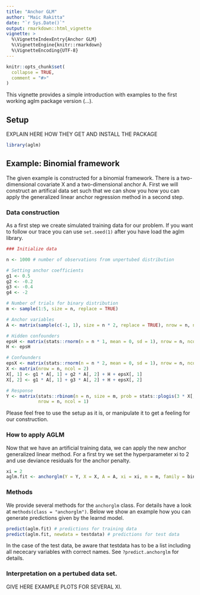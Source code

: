 ```yaml
---
title: "Anchor GLM"
author: "Maic Rakitta"
date: "`r Sys.Date()`"
output: rmarkdown::html_vignette
vignette: >
  %\VignetteIndexEntry{Anchor GLM}
  %\VignetteEngine{knitr::rmarkdown}
  %\VignetteEncoding{UTF-8}
---
```


```r
knitr::opts_chunk$set(
  collapse = TRUE,
  comment = "#>"
)
```
This vignette provides a simple introduction with examples to the first working aglm package version (...).

## Setup
EXPLAIN HERE HOW THEY GET AND INSTALL THE PACKAGE

```r
library(aglm)

```

## Example: Binomial framework
The given example is constructed for a binomial framework. There is a two-dimensional covariate X and a two-dimensional anchor A. First we will construct an artifical data set such that we can show you how you can apply the generalized linear anchor regression method in a second step.  

### Data construction
As a first step we create simulated training data for our problem. If you want to follow our trace you can use  `set.seed(1)` after you have load the aglm library.

```r
### Initialize data

n <- 1000 # number of observations from unpertubed distribution

# Setting anchor coefficients
g1 <- 0.5
g2 <- -0.2
g3 <- -0.4
g4 <- -2

# Number of trials for binary distribution
m <- sample(1:5, size = n, replace = TRUE) 

# Anchor variables
A <- matrix(sample(c(-1, 1), size = n * 2, replace = TRUE), nrow = n, ncol = 2)

# Hidden confounders
epsH <- matrix(stats::rnorm(n = n * 1, mean = 0, sd = 1), nrow = n, ncol = 1)
H <- epsH 

# Confounders
epsX <- matrix(stats::rnorm(n = n * 2, mean = 0, sd = 1), nrow = n, ncol = 2)
X <- matrix(nrow = n, ncol = 2) 
X[, 1] <- g1 * A[, 1] + g2 * A[, 2] + H + epsX[, 1]
X[, 2] <- g1 * A[, 1] + g3 * A[, 2] + H + epsX[, 2]

# Response
Y <- matrix(stats::rbinom(n = n, size = m, prob = stats::plogis(3 * X[, 1] + 3 * X[, 2] + H + g4 * A[, 1])),
            nrow = n, ncol = 1)
```
Please feel free to use the setup as it is, or manipulate it to get a feeling for our construction.

### How to apply AGLM
Now that we have an artificial training data, we can apply the new anchor generalized linear method. For a first try we set the hyperparameter xi to 2 and use deviance residuals for the anchor penalty.

```r
xi = 2
aglm.fit <- anchorglm(Y = Y, X = X, A = A, xi = xi, m = m, family = binomial, type = "deviance")
```
### Methods
We provide several methods for the `anchorglm` class. For details have a look at `methods(class = "anchorglm")`. Below we show an example how you can generate predictions given by the learnd model.

```r
predict(aglm.fit) # predictions for training data
predict(aglm.fit, newdata = testdata) # predictions for test data
```
In the case of the test data, be aware that testdata has to be a list including all nececary variables with correct names. See `?predict.anchorglm` for details.

### Interpretation on a pertubed data set.
GIVE HERE EXAMPLE PLOTS FOR SEVERAL XI.
